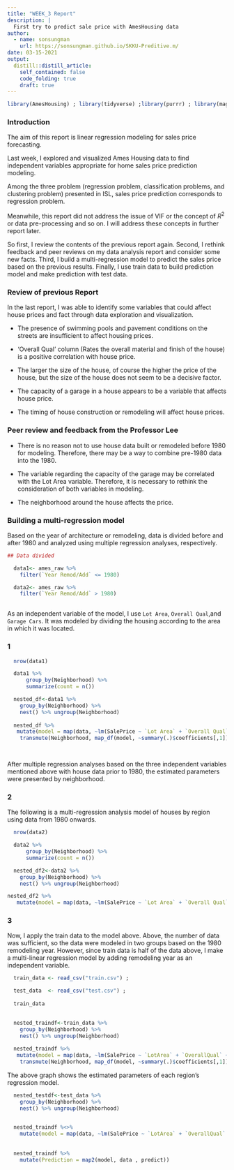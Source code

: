 ```yaml
---
title: "WEEK_3 Report"
description: |
  First try to predict sale price with AmesHousing data
author:
  - name: sonsungman
    url: https://sonsungman.github.io/SKKU-Preditive.m/
date: 03-15-2021
output:
  distill::distill_article:
    self_contained: false
    code_folding: true
    draft: true
---
```

```r
library(AmesHousing) ; library(tidyverse) ;library(purrr) ; library(magrittr)
```


### Introduction



The aim of this report is linear regression modeling for sales price forecasting.



Last week, I explored and visualized Ames Housing data to find independent variables appropriate for home sales price prediction modeling.



Among the three problem (regression problem, classification problems, and clustering problem) presented in ISL, sales price prediction corresponds to regression problem. 



Meanwhile, this report did not address the issue of VIF or the concept of $R^{2}$ or data pre-processing and so on. I will address these concepts in further report later.



So first, I review the contents of the previous report again. Second, I rethink feedback and peer reviews on my data analysis report and consider some new facts. Third, I build a multi-regression model to predict the sales price based on the previous results. Finally, I use train data to build prediction model and make prediction with test data.



### Review of previous Report


In the last report, I was able to identify some variables that could affect house prices and fact through data exploration and visualization.


 - The presence of swimming pools and pavement conditions on the streets are insufficient to affect housing prices.
 
 
 - 'Overall Qual' column (Rates the overall material and finish of the house) is a positive correlation with house price.
 
 
 - The larger the size of the house, of course the higher the price of the house, but the size of the house does not seem to be a decisive factor.
 
 
 - The capacity of a garage in a house appears to be a variable that affects house price.
 
 
 - The timing of house construction or remodeling will affect house prices.
 
 
 
### Peer review and feedback from the Professor Lee



 - There is no reason not to use house data built or remodeled before 1980 for modeling. Therefore, there may be a way to combine pre-1980 data into the 1980.
 
 
 - The variable regarding the capacity of the garage may be correlated with the Lot Area variable. Therefore, it is necessary to rethink the consideration of both variables in modeling.
 
 
 - The neighborhood around the house affects the price.
 


### Building a multi-regression model


Based on the year of architecture or remodeling, data is divided before and after 1980 and analyzed using multiple regression analyses, respectively.



```r
## Data divided

  data1<- ames_raw %>%
    filter(`Year Remod/Add` <= 1980)

  data2<- ames_raw %>%
    filter(`Year Remod/Add` > 1980)
  
```


As an independent variable of the model, I use `Lot Area`, `Overall Qual`,and `Garage Cars`. It was modeled by dividing the housing according to the area in which it was located.


### 1


```r
  nrow(data1)

  data1 %>% 
      group_by(Neighborhood) %>%
      summarize(count = n())  
```

```r


  nested_df<-data1 %>% 
    group_by(Neighborhood) %>%
    nest() %>% ungroup(Neighborhood)
    
  nested_df %>%
   mutate(model = map(data, ~lm(SalePrice ~ `Lot Area` + `Overall Qual` + `Garage Cars` , data=.))) %>%
    transmute(Neighborhood, map_df(model, ~summary(.)$coefficients[,1]))

  
```


After multiple regression analyses based on the three independent variables mentioned above with house data prior to 1980, the estimated parameters were presented by neighborhood.


### 2

The following is a multi-regression analysis model of houses by region using data from 1980 onwards.

```r
  nrow(data2)

  data2 %>% 
      group_by(Neighborhood) %>%
      summarize(count = n())  
```


```r

  nested_df2<-data2 %>% 
    group_by(Neighborhood) %>%
    nest() %>% ungroup(Neighborhood)

nested_df2 %>%
   mutate(model = map(data, ~lm(SalePrice ~ `Lot Area` + `Overall Qual` + `Garage Cars` , data=.))) 

```



### 3



Now, I apply the train data to the model above. Above, the number of data was sufficient, so the data were modeled in two groups based on the 1980 remodeling year. However, since train data is half of the data above, I make a multi-linear regression model by adding remodeling year as an independent variable.



```r
  
  train_data <- read_csv("train.csv") ;

  test_data  <- read_csv("test.csv") ;
  
  train_data
  
```


```r

  nested_traindf<-train_data %>% 
    group_by(Neighborhood) %>%
    nest() %>% ungroup(Neighborhood)
    
  nested_traindf %>%
   mutate(model = map(data, ~lm(SalePrice ~ `LotArea` + `OverallQual` + `GarageCars` + `YearRemodAdd` , data=.))) %>%
    transmute(Neighborhood, map_df(model, ~summary(.)$coefficients[,1]))

```


The above graph shows the estimated parameters of each region's regression model.


```r

  nested_testdf<-test_data %>% 
    group_by(Neighborhood) %>%
    nest() %>% ungroup(Neighborhood)
  

  nested_traindf %<>% 
    mutate(model = map(data, ~lm(SalePrice ~ `LotArea` + `OverallQual` + `GarageCars` + `YearRemodAdd`, data=.)))
  
  
  nested_traindf %>%
    mutate(Prediction = map2(model, data , predict))



```


